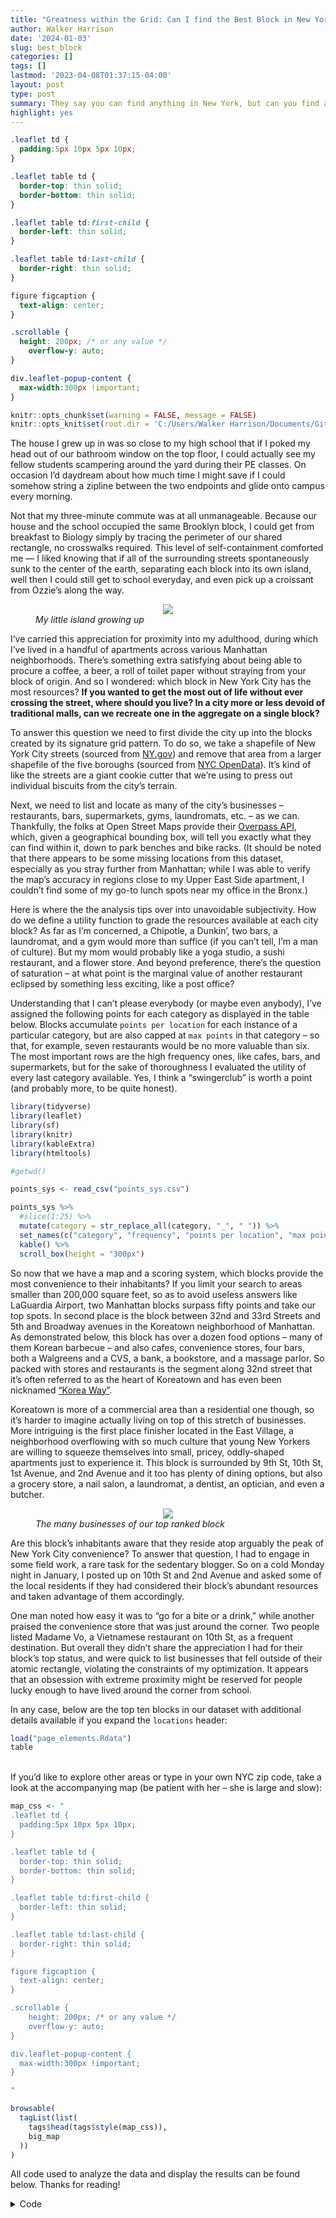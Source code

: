 ---
title: "Greatness within the Grid: Can I find the Best Block in New York City?"
author: Walker Harrison
date: '2024-01-03'
slug: best_block
categories: []
tags: []
lastmod: '2023-04-08T01:37:15-04:00'
layout: post
type: post
summary: They say you can find anything in New York, but can you find anything on a single block without crossing the street?
highlight: yes
---


```{css, echo=FALSE}
.leaflet td {
  padding:5px 10px 5px 10px;
}

.leaflet table td {
  border-top: thin solid; 
  border-bottom: thin solid;
}

.leaflet table td:first-child {
  border-left: thin solid;
}

.leaflet table td:last-child {
  border-right: thin solid;
}

figure figcaption {
  text-align: center;
}

.scrollable {
  height: 200px; /* or any value */
    overflow-y: auto;
}

div.leaflet-popup-content {
  max-width:300px !important;
}
```

```{r setup, include=FALSE}
knitr::opts_chunk$set(warning = FALSE, message = FALSE)
knitr::opts_knit$set(root.dir = 'C:/Users/Walker Harrison/Documents/GitHub/website/content/posts/2024-01-13-block-draft')
```

The house I grew up in was so close to my high school that if I poked my head out of our bathroom window on the top floor, I could actually see my fellow students scampering around the yard during their PE classes. On occasion I'd daydream about how much time I might save if I could somehow string a zipline between the two endpoints and glide onto campus every morning.

Not that my three-minute commute was at all unmanageable. Because our house and the school occupied the same Brooklyn block, I could get from breakfast to Biology simply by tracing the perimeter of our shared rectangle, no crosswalks required. This level of self-containment comforted me — I liked knowing that if all of the surrounding streets spontaneously sunk to the center of the earth, separating each block into its own island, well then I could still get to school everyday, and even pick up a croissant from Ozzie’s along the way.

<figure>
<center><img src="/img/myblock.jpeg"/></center>
<figcaption><i>My little island growing up</i></figcaption>
</figure>


I’ve carried this appreciation for proximity into my adulthood, during which I’ve lived in a handful of apartments across various Manhattan neighborhoods. There’s something extra satisfying about being able to procure a coffee, a beer, a roll of toilet paper without straying from your block of origin. And so I wondered: which block in New York City has the most resources? **If you wanted to get the most out of life without ever crossing the street, where should you live? In a city more or less devoid of traditional malls, can we recreate one in the aggregate on a single block?**

To answer this question we need to first divide the city up into the blocks created by its signature grid pattern. To do so, we take a shapefile of New York City streets (sourced from [NY.gov](https://data.gis.ny.gov/){target="_blank"}) and remove that area from a larger shapefile of the five boroughs (sourced from [NYC OpenData](https://data.cityofnewyork.us/City-Government/Borough-Boundaries/tqmj-j8zm){target="_blank"}). It's kind of like the streets are a giant cookie cutter that we're using to press out individual biscuits from the city's terrain. 

Next, we need to list and locate as many of the city's businesses -- restaurants, bars, supermarkets, gyms, laundromats, etc. -- as we can. Thankfully, the folks at Open Street Maps provide their [Overpass API](https://wiki.openstreetmap.org/wiki/Overpass_API){target="_blank"}, which, given a geographical bounding box, will tell you exactly what they can find within it, down to park benches and bike racks. (It should be noted that there appears to be some missing locations from this dataset, especially as you stray further from Manhattan; while I was able to verify the map's accuracy in regions close to my Upper East Side apartment, I couldn't find some of my go-to lunch spots near my office in the Bronx.)

Here is where the the analysis tips over into unavoidable subjectivity. How do we define a utility function to grade the resources available at each city block? As far as I'm concerned, a Chipotle, a Dunkin', two bars, a laundromat, and a gym would more than suffice (if you can't tell, I'm a man of culture). But my mom would probably like a yoga studio, a sushi restaurant, and a flower store. And beyond preference, there's the question of saturation -- at what point is the marginal value of another restaurant eclipsed by something less exciting, like a post office?

Understanding that I can't please everybody (or maybe even anybody), I've assigned the following points for each category as displayed in the table below. Blocks accumulate `points per location` for each instance of a particular category, but are also capped at `max points` in that category -- so that, for example, seven restaurants would be no more valuable than six. The most important rows are the high frequency ones, like cafes, bars, and supermarkets, but for the sake of thoroughness I evaluated the utility of every last category available. Yes, I think a "swingerclub" is worth a point (and probably more, to be quite honest).

```{r, echo = FALSE}
library(tidyverse)
library(leaflet)
library(sf)
library(knitr)
library(kableExtra)
library(htmltools)

#getwd()

points_sys <- read_csv("points_sys.csv")

points_sys %>%
  #slice(1:25) %>%
  mutate(category = str_replace_all(category, "_", " ")) %>%
  set_names(c("category", "frequency", "points per location", "max points")) %>%
  kable() %>%
  scroll_box(height = "300px")

```

So now that we have a map and a scoring system, which blocks provide the most convenience to their inhabitants? If you limit your search to areas smaller than 200,000 square feet, so as to avoid useless answers like LaGuardia Airport, two Manhattan blocks surpass fifty points and take our top spots. In second place is the block between 32nd and 33rd Streets and 5th and Broadway avenues in the Koreatown neighborhood of Manhattan. As demonstrated below, this block has over a dozen food options -- many of them Korean barbecue -- and also cafes, convenience stores, four bars, both a Walgreens and a CVS, a bank, a bookstore, and a massage parlor. So packed with stores and restaurants is the segment along 32nd street that it's often referred to as the heart of Koreatown and has even been nicknamed ["Korea Way"](https://en.wikipedia.org/wiki/Koreatown,_Manhattan#Korea_Way){target="_blank"}.

Koreatown is more of a commercial area than a residential one though, so it's harder to imagine actually living on top of this stretch of businesses. More intriguing is the first place finisher located in the East Village, a neighborhood overflowing with so much culture that young New Yorkers are willing to squeeze themselves into small, pricey, oddly-shaped apartments just to experience it. This block is  surrounded by 9th St, 10th St, 1st Avenue, and 2nd Avenue and it too has plenty of dining options, but also a grocery store, a nail salon, a laundromat, a dentist, an optician, and even a butcher.

<figure>
<center><img src="/img/bestblock.PNG"/></center>
<figcaption><i>The many businesses of our top ranked block</i></figcaption>
</figure>

Are this block's inhabitants aware that they reside atop arguably the peak of New York City convenience? To answer that question, I had to engage in some field work, a rare task for the sedentary blogger. So on a cold Monday night in January, I posted up on 10th St and 2nd Avenue and asked some of the local residents if they had considered their block's abundant resources and taken advantage of them accordingly.

One man noted how easy it was to "go for a bite or a drink," while another praised the convenience store that was just around the corner. Two people listed Madame Vo, a Vietnamese restaurant on 10th St, as a frequent destination. But overall they didn't share the appreciation I had for their block's top status, and were quick to list businesses that fell outside of their atomic rectangle, violating the constraints of my optimization. It appears that an obsession with extreme proximity might be reserved for people lucky enough to have lived around the corner from school. 

In any case, below are the top ten blocks in our dataset with additional details available if you expand the `locations` header:

```{r, echo = FALSE}
load("page_elements.Rdata")
table
```
<br>
If you'd like to explore other areas or type in your own NYC zip code, take a look at the accompanying map (be patient with her -- she is large and slow):
<br>
```{r, echo = FALSE}
map_css <- "
.leaflet td {
  padding:5px 10px 5px 10px;
}

.leaflet table td {
  border-top: thin solid; 
  border-bottom: thin solid;
}

.leaflet table td:first-child {
  border-left: thin solid;
}

.leaflet table td:last-child {
  border-right: thin solid;
}

figure figcaption {
  text-align: center;
}

.scrollable {
    height: 200px; /* or any value */
    overflow-y: auto;
}

div.leaflet-popup-content {
  max-width:300px !important;
}

"

browsable(
  tagList(list(
    tags$head(tags$style(map_css)),
    big_map
  ))
)
```

All code used to analyze the data and display the results can be found below. Thanks for reading! 

<details>
<summary>Code</summary>
```{r, eval = FALSE}
library(tidyverse)
library(patchwork)
library(sf)
library(osmdata)
library(leaflet)
library(leaflet.extras)
library(htmltools)
library(knitr)
library(kableExtra)
library(stringi)

options(dplyr.summarise.inform = FALSE)
expand.grid.df <- function(...) Reduce(function(...) merge(..., by=NULL), list(...))

coord_sys <- 4326

# shape files
boros <- read_sf("Borough Boundaries")
streets <- read_sf("SimplifiedStreets.shp")
zips <- read_sf("ZIP_CODE_040114") 
zips <- zips %>% st_transform(coord_sys) %>% select(geometry, zip = ZIPCODE) 

# location grading system
points_sys <- read_csv("points_sys.csv")
points_sys <- points_sys %>% mutate(category = str_replace_all(category, "_", " "))

boro_names <- c("New York", "Bronx", "Queens", "Kings")

# take out SI (too suburban), and only take largest land mass of remaining four
boros <- boros %>%
  filter(boro_name != "Staten Island") %>%
  st_cast("POLYGON") %>%
  mutate(area = st_area(.)) %>%
  arrange(desc(area)) %>%
  group_by(boro_name) %>%
  slice(1) %>%
  select(geometry, borough = boro_name)

# we only want NYC streets
streets_nyc <- streets %>% 
  filter(LeftCounty %in% boro_names | RightCount %in% boro_names) %>%
  select(Label, geometry) %>%
  arrange(str_detect(Label, "Ave"))

# share a coordinate system so we can compare/intersect them
boros <- st_transform(boros, st_crs(streets))

# grids are what remains after we remove the (buffed) streets
grids_nyc <- st_difference(
  boros, 
  streets_nyc %>% st_buffer(10) %>% st_union()
) %>%
  st_cast("POLYGON") %>%
  mutate(area = round(st_area(.))) %>%
  # area restrictions should limit us to true blocks
  mutate(grid_idx = row_number()) %>%
  # add the street intersections for identification purposes
  {.$streets <- (.) %>%
    st_intersects(streets_nyc %>% 
                    st_buffer(10 + 1)) %>%
    # paste together the indexed labels
    map(~streets_nyc$Label[.x])
  .
  } %>%
  st_transform(crs = st_crs(coord_sys))



# bounding box for NYC
nyc_bb <- c(-74.2588430, 40.4765780, -73.7002330, 40.9176300)

# places recognized by OSM
all_points <- opq(bbox = nyc_bb, nodes_only = TRUE, timeout = 60*60)

# get every location that falls into any of amenity, shop, leisure
amenity_points <- all_points %>%
  add_osm_feature("amenity", available_tags("amenity")) %>%
  osmdata_sf()

shop_points <- all_points %>%
  add_osm_feature("shop", available_tags("shop")) %>%
  osmdata_sf()

leisure_points <- all_points %>%
  add_osm_feature("leisure", available_tags("leisure")) %>%
  osmdata_sf()

combo_points <- bind_rows(
  leisure_points$osm_points,
  shop_points$osm_points,
  amenity_points$osm_points
) %>%
  select(name, amenity, leisure, shop, geometry) %>%
  filter(!is.na(name)) %>%
  distinct() %>%
  transmute(name, category = coalesce(amenity, leisure, shop)) %>%
  # combine some very similar categories
  mutate(category = case_when(
    category == "pub" ~ "bar",
    category == "chemist" ~ "pharmacy",
    category == "pastry" ~ "bakery",
    TRUE ~ category
  ))

# intersections between grid squares and points
grid_point_ix <- grids_nyc %>% 
  # get coordinates of overlap
  st_intersects(combo_points) %>%
  # cross join each grid to its overlapping points
  imap_dfr(~{
    
    grids_nyc[.y, ] %>% 
      rename(geometry_grid = geometry) %>%
      as.data.frame() %>%
      expand.grid.df(combo_points %>%
                       slice(.x) %>% 
                       rename(geometry_pt = geometry) %>%
                       as.data.frame()
      )
  }
  )

save(grids_nyc, grid_point_ix, file = "grid_items.Rdata")
load("grid_items.Rdata")

# OSM string encoding came in wonky (Latin1?)
fix_string <- function(strings) {
  map_chr(strings, ~
            # no clue why this works
            rawToChar(charToRaw(stri_encode(charToRaw(.x), from = "UTF-8", to = "latin1")))
          )
}


# giant pipe chain that formats blocks for mapping
g <- grid_point_ix %>%
  group_by(grid_idx, category) %>%
  mutate(name = fix_string(name)) %>%
  # total points and list by grid and category
  summarize(n = n(), locs = list(name)) %>%
  mutate(category = str_replace_all(category, "_", " ")) %>%
  inner_join(points_sys %>% select(-n), by = "category") %>%
  mutate(points = pmin(max, n*per)) %>%
  group_by(grid_idx) %>%
  # total points and distinct categories by grid
  mutate(total_points = sum(points), distinct_cat = n_distinct(category)) %>%
  mutate(category = factor(category, levels = points_sys$category)) %>%
  arrange(grid_idx, category) %>%
  group_by(grid_idx, category) %>%
  # gluing together html labels
  mutate(cell1 = paste0(category, " (", n, "): "),
         cell2 = paste0(unlist(locs), collapse = ", "),
         both_cells = paste0("<td><nobr>", cell1, "</nobr></td>", "<td>", cell2, "</td>"),
         full_row = paste0("<tr>", both_cells, "</tr>")) %>%
  group_by(grid_idx, total_points, distinct_cat) %>%
  # collapsing into html table for each grid
  summarize(full_table = paste0('<div class="scrollable">', '<table>', paste0(full_row, collapse = ""), '</table>', '</div>')) %>%
  ungroup() %>%
  left_join(grids_nyc, ., by = c("grid_idx")) %>%
  mutate(total_points = coalesce(total_points, 0),
         distinct_cat = coalesce(distinct_cat, 0),
         full_table = coalesce(full_table, "")) %>%
  # various ranks
  mutate(percentile = ntile(total_points, 100),
         rank = rank(-total_points, ties.method = "min"),
         max_rank = max(rank)) %>%
  group_by(grid_idx) %>%
  # convert area to sq ft for text
  mutate(area_text = formattable::comma(as.numeric(area)*10.764, digits = 0)) %>%
  # final html blob
  mutate(summary = paste0(
    "<b>Block #", grid_idx, " in ", borough, " (", area_text, " sq ft)</b><br>",
    "Enclosed by ", paste0(head(unlist(streets), 6), collapse = ", "), "<br><br>",
    distinct_cat, " location types, ", total_points, " total points (", toOrdinal::toOrdinal(rank), " out of ", max_rank, ")<br><br>")) %>%
  mutate(popup = paste0(summary, full_table)) %>%
  arrange(desc(total_points)) %>%
  # best binning for colors
  group_by(five_plus = total_points >= 5) %>%
  mutate(points_bin = ifelse(!five_plus, 
                             as.numeric(total_points > 0), 
                             ntile(total_points, 13) + 1)) %>%
  ungroup()

colfunc <- colorRampPalette(c("gray",
                              "darkolivegreen4",
                              "lawngreen",
                              "yellow",
                              "orange",
                              "firebrick1",
                              "darkred"))

factpal <- colorFactor(colfunc(15), sort(unique(g$points_bin)))

simple_levels <- factor(c('0', '5', '10', '15', '20+'), levels =  c('0', '5', '10', '15', '20+'))
factpal2 <- colorFactor(colfunc(length(simple_levels)), simple_levels)

block_map <- leaflet() %>% 
  addProviderTiles(providers$Stadia.StamenTonerLite) %>% 
  addCircles(data = grid_point_ix %>% 
               filter(grid_idx == 15883) %>%
               slice(-22) %>% # chase dupe
               st_set_geometry("geometry_pt"),
             label = ~name, radius = 1,
             labelOptions = labelOptions(noHide = TRUE, textOnly = TRUE, offset = c(-6, 0),
                                         direction = "left",
                                         textsize = "15px"))

big_map <- leaflet(height = "700px") %>% 
  addProviderTiles(providers$Stadia.StamenTonerLite) %>% 
  # zip data for search function
  addPolygons(data = zips,
              label = ~zip, group = "hidden",
              stroke = 0, fillOpacity = 0,
              labelOptions = labelOptions(opacity = 0)) %>%
  # primary block data
  addPolygons(data = g[, ],
              popup = ~popup,
              color = ~factpal(points_bin),
              stroke = FALSE,
              fillOpacity = 0.7,
              popupOptions = popupOptions(minWidth = 500)) %>%
  # center at NYC
  setView(lng = -73.95, lat = 40.75, zoom = 13) %>%
  # settings for the zip search functionality
  addSearchFeatures(targetGroups  = 'hidden',
                    options = searchFeaturesOptions(
                      textPlaceholder = 'Search by ZIP',
                      zoom = 15,
                      collapsed = FALSE,
                      position = "topright")
  ) %>%
  addResetMapButton() %>%
  addLegend("bottomright", pal = factpal2, values = simple_levels,
            title = "total points",
            opacity = 1
  )

table <- g %>%
  # only want real blocks no huge lots
  filter(as.numeric(area)*10.764 < 2e5) %>% 
  head(10) %>% 
  st_set_geometry(NULL) %>%
  # can't remember why double quotes don't work
  mutate(full_table = str_replace_all(full_table, '"', "'")) %>%
  select(borough, streets, points = total_points, full_table) %>%
  rowwise() %>%
  mutate(streets = paste0(unlist(streets), collapse = ", ")) %>%
  ungroup() %>%
  # details element allows for accordion reveal
  mutate(points = paste0(points, "<details><summary>locations</summary>", full_table, "</details>")) %>%
  select(-full_table) %>%
  kbl(escape = FALSE) %>%
  kable_styling()

#save(table, big_map, file = "C:/Users/Walker Harrison/Documents/GitHub/website/content/posts/2024-01-13-block-draft/page_elements.Rdata")
save(table, big_map, file = "page_elements.Rdata")
```

</details>

